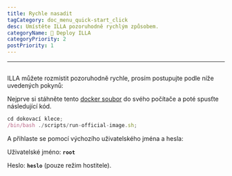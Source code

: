 ```yaml
---
title: Rychle nasadit
tagCategory: doc_menu_quick-start_click
desc: Umístěte ILLA pozoruhodně rychlým způsobem.
categoryName: 👷 Deploy ILLA
categoryPriority: 2
postPriority: 1
---
```


* * *

## <Heading hidden>Rychle nasadit</Heading>

ILLA můžete rozmístit pozoruhodně rychle, prosím postupujte podle níže uvedených pokynů:

Nejprve si stáhněte tento [docker soubor](https://github.com/illacloud/deploy-illa-manually/tree/main/docker) do svého počítače a poté spusťte následující kód.

```jsx
cd dokovací klece;
/bin/bash ./scripts/run-official-image.sh;
```

A přihlaste se pomocí výchozího uživatelského jména a hesla:

Uživatelské jméno: **`root`**

Heslo: **`heslo`** (pouze režim hostitele).
